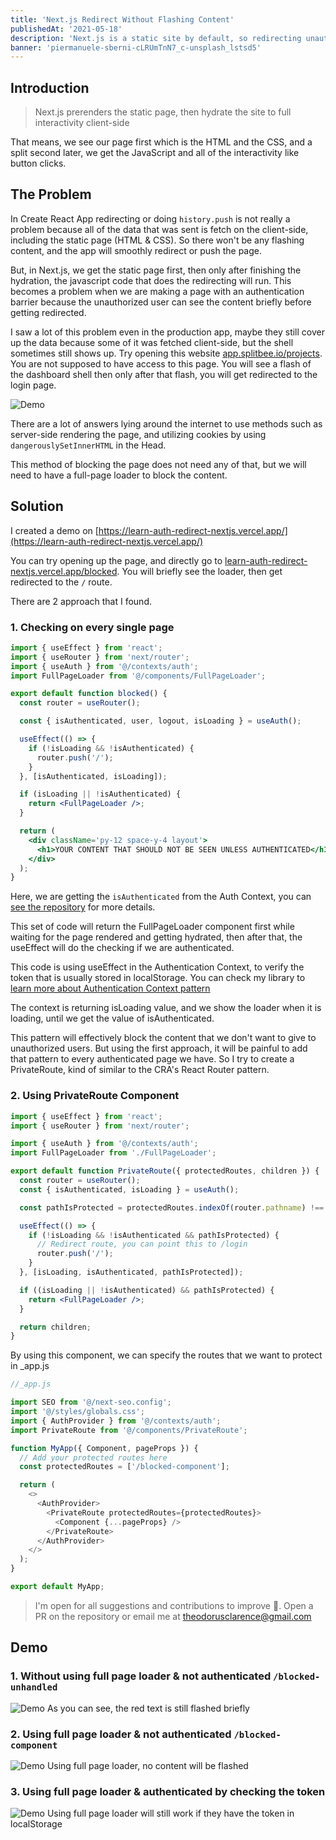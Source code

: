 ```yaml
---
title: 'Next.js Redirect Without Flashing Content'
publishedAt: '2021-05-18'
description: 'Next.js is a static site by default, so redirecting unauthenticated user sometimes can be a problem.'
banner: 'piermanuele-sberni-cLRUmTnN7_c-unsplash_lstsd5'
---
```


## Introduction

> Next.js prerenders the static page, then hydrate the site to full interactivity client-side

That means, we see our page first which is the HTML and the CSS, and a split second later, we get the JavaScript and all of the interactivity like button clicks.

## The Problem

In Create React App redirecting or doing `history.push` is not really a problem because all of the data that was sent is fetch on the client-side, including the static page (HTML & CSS). So there won't be any flashing content, and the app will smoothly redirect or push the page.

But, in Next.js, we get the static page first, then only after finishing the hydration, the javascript code that does the redirecting will run. This becomes a problem when we are making a page with an authentication barrier because the unauthorized user can see the content briefly before getting redirected.

I saw a lot of this problem even in the production app, maybe they still cover up the data because some of it was fetched client-side, but the shell sometimes still shows up. Try opening this website [app.splitbee.io/projects](https://app.splitbee.io/projects/theodorusclarence.com). You are not supposed to have access to this page. You will see a flash of the dashboard shell then only after that flash, you will get redirected to the login page.

<img
  className='mx-auto'
  src='/images/blogs/nextjs-redirect-no-flashing/splitbee.gif'
  alt='Demo'
/>

There are a lot of answers lying around the internet to use methods such as server-side rendering the page, and utilizing cookies by using `dangerouslySetInnerHTML` in the Head.

This method of blocking the page does not need any of that, but we will need to have a full-page loader to block the content.

## Solution

I created a demo on [https://learn-auth-redirect-nextjs.vercel.app/](https://learn-auth-redirect-nextjs.vercel.app/)

You can try opening up the page, and directly go to [learn-auth-redirect-nextjs.vercel.app/blocked](http://learn-auth-redirect-nextjs.vercel.app/blocked). You will briefly see the loader, then get redirected to the `/` route.

There are 2 approach that I found.

### 1. Checking on every single page

```jsx
import { useEffect } from 'react';
import { useRouter } from 'next/router';
import { useAuth } from '@/contexts/auth';
import FullPageLoader from '@/components/FullPageLoader';

export default function blocked() {
  const router = useRouter();

  const { isAuthenticated, user, logout, isLoading } = useAuth();

  useEffect(() => {
    if (!isLoading && !isAuthenticated) {
      router.push('/');
    }
  }, [isAuthenticated, isLoading]);

  if (isLoading || !isAuthenticated) {
    return <FullPageLoader />;
  }

  return (
    <div className='py-12 space-y-4 layout'>
      <h1>YOUR CONTENT THAT SHOULD NOT BE SEEN UNLESS AUTHENTICATED</h1>
    </div>
  );
}
```

Here, we are getting the `isAuthenticated` from the Auth Context, you can [see the repository](https://github.com/theodorusclarence/learn-auth-redirect-nextjs) for more details.

This set of code will return the FullPageLoader component first while waiting for the page rendered and getting hydrated, then after that, the useEffect will do the checking if we are authenticated.

This code is using useEffect in the Authentication Context, to verify the token that is usually stored in localStorage. You can check my library to [learn more about Authentication Context pattern](http://theodorusclarence.com/library/auth-context)

The context is returning isLoading value, and we show the loader when it is loading, until we get the value of isAuthenticated.

This pattern will effectively block the content that we don't want to give to unauthorized users. But using the first approach, it will be painful to add that pattern to every authenticated page we have. So I try to create a PrivateRoute, kind of similar to the CRA's React Router pattern.

### 2. Using PrivateRoute Component

```jsx
import { useEffect } from 'react';
import { useRouter } from 'next/router';

import { useAuth } from '@/contexts/auth';
import FullPageLoader from './FullPageLoader';

export default function PrivateRoute({ protectedRoutes, children }) {
  const router = useRouter();
  const { isAuthenticated, isLoading } = useAuth();

  const pathIsProtected = protectedRoutes.indexOf(router.pathname) !== -1;

  useEffect(() => {
    if (!isLoading && !isAuthenticated && pathIsProtected) {
      // Redirect route, you can point this to /login
      router.push('/');
    }
  }, [isLoading, isAuthenticated, pathIsProtected]);

  if ((isLoading || !isAuthenticated) && pathIsProtected) {
    return <FullPageLoader />;
  }

  return children;
}
```

By using this component, we can specify the routes that we want to protect in \_app.js

```js
//_app.js

import SEO from '@/next-seo.config';
import '@/styles/globals.css';
import { AuthProvider } from '@/contexts/auth';
import PrivateRoute from '@/components/PrivateRoute';

function MyApp({ Component, pageProps }) {
  // Add your protected routes here
  const protectedRoutes = ['/blocked-component'];

  return (
    <>
      <AuthProvider>
        <PrivateRoute protectedRoutes={protectedRoutes}>
          <Component {...pageProps} />
        </PrivateRoute>
      </AuthProvider>
    </>
  );
}

export default MyApp;
```

> I'm open for all suggestions and contributions to improve 🚀. Open a PR on the repository or email me at theodorusclarence@gmail.com

## Demo

### 1. Without using full page loader & not authenticated `/blocked-unhandled`

<img
  className='mx-auto'
  src='/images/blogs/nextjs-redirect-no-flashing/blocked-unhandled.gif'
  alt='Demo'
/>
As you can see, the red text is still flashed briefly

### 2. Using full page loader & not authenticated `/blocked-component`

<img
  className='mx-auto'
  src='/images/blogs/nextjs-redirect-no-flashing/blocked.gif'
  alt='Demo'
/>
Using full page loader, no content will be flashed

### 3. Using full page loader & authenticated by checking the token

<img
  className='mx-auto'
  src='/images/blogs/nextjs-redirect-no-flashing/blocked-token.gif'
  alt='Demo'
/>
Using full page loader will still work if they have the token in localStorage
